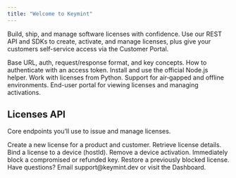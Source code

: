 ```yaml
---
title: "Welcome to Keymint"
---
```



Build, ship, and manage software licenses with confidence. Use our REST API and SDKs to create, activate, and manage licenses, plus give your customers self-service access via the Customer Portal.

<Columns cols={2}>
  <Card
    title="API Overview"
    icon="book"
    href="/api-reference/overview"
  >
    Base URL, auth, request/response format, and key concepts.
  </Card>
  <Card
    title="Authentication"
    icon="shield-keyhole"
    href="/api-reference/authentication"
  >
    How to authenticate with an access token.
  </Card>
  <Card
    title="Node.js SDK"
    icon="node"
    href="/sdks/nodejs"
  >
    Install and use the official Node.js helper.
  </Card>
  <Card
    title="Python SDK"
    icon="python"
    href="/sdks/python"
  >
    Work with licenses from Python.
  </Card>
  <Card
    title="Offline License"
    icon="plug-circle-xmark"
    href="/topics/offline-key"
  >
    Support for air‑gapped and offline environments.
  </Card>
  <Card
    title="Customer Portal"
    icon="user"
    href="/help/customer-portal/login"
  >
    End-user portal for viewing licenses and managing activations.
  </Card>
</Columns>

## Licenses API

Core endpoints you’ll use to issue and manage licenses.

<CardGroup cols={3}>
  <Card title="Create" icon="square-plus" href="/api-reference/licenses/create">
    Create a new license for a product and customer.
  </Card>
  <Card title="Get" icon="magnifying-glass" href="/api-reference/licenses/get">
    Retrieve license details.
  </Card>
  <Card title="Activate" icon="circle-check" href="/api-reference/licenses/activate">
    Bind a license to a device (hostId).
  </Card>
  <Card title="Deactivate" icon="circle-xmark" href="/api-reference/licenses/deactivate">
    Remove a device activation.
  </Card>
  <Card title="Block" icon="ban" href="/api-reference/licenses/block">
    Immediately block a compromised or refunded key.
  </Card>
  <Card title="Unblock" icon="arrow-rotate-left" href="/api-reference/licenses/unblock">
    Restore a previously blocked license.
  </Card>
</CardGroup>

<Callout>
Have questions? Email support@keymint.dev or visit the Dashboard.
</Callout>
